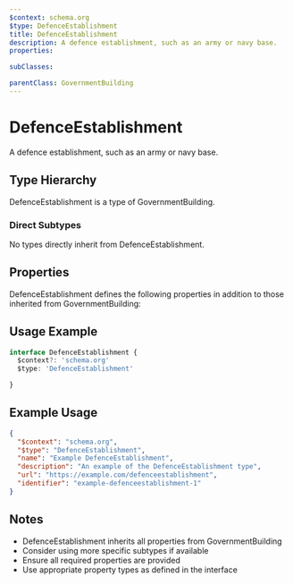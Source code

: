 ```yaml
---
$context: schema.org
$type: DefenceEstablishment
title: DefenceEstablishment
description: A defence establishment, such as an army or navy base.
properties:

subClasses:

parentClass: GovernmentBuilding
---
```


# DefenceEstablishment

A defence establishment, such as an army or navy base.

## Type Hierarchy

DefenceEstablishment is a type of GovernmentBuilding.

### Direct Subtypes

No types directly inherit from DefenceEstablishment.

## Properties

DefenceEstablishment defines the following properties in addition to those inherited from GovernmentBuilding:



## Usage Example

```typescript
interface DefenceEstablishment {
  $context?: 'schema.org'
  $type: 'DefenceEstablishment'

}
```

## Example Usage

```json
{
  "$context": "schema.org",
  "$type": "DefenceEstablishment",
  "name": "Example DefenceEstablishment",
  "description": "An example of the DefenceEstablishment type",
  "url": "https://example.com/defenceestablishment",
  "identifier": "example-defenceestablishment-1"
}
```

## Notes

- DefenceEstablishment inherits all properties from GovernmentBuilding
- Consider using more specific subtypes if available
- Ensure all required properties are provided
- Use appropriate property types as defined in the interface
